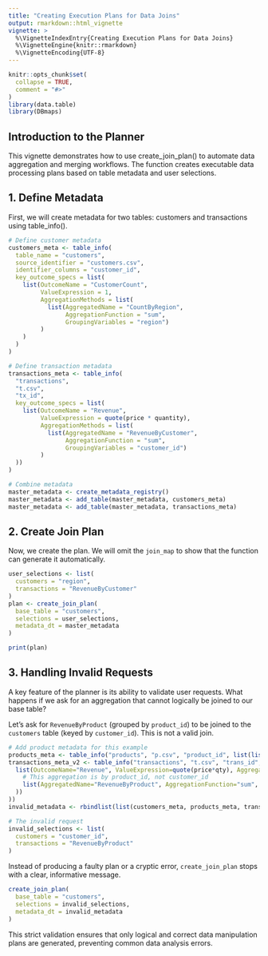 ```yaml
---
title: "Creating Execution Plans for Data Joins"
output: rmarkdown::html_vignette
vignette: >
  %\VignetteIndexEntry{Creating Execution Plans for Data Joins}
  %\VignetteEngine{knitr::rmarkdown}
  %\VignetteEncoding{UTF-8}
---
```


```r
knitr::opts_chunk$set(
  collapse = TRUE,
  comment = "#>"
)
library(data.table)
library(DBmaps)
```

## Introduction to the Planner

This vignette demonstrates how to use create_join_plan() to automate data aggregation and merging workflows. 
The function creates executable data processing plans based on table metadata and user selections.


## 1. Define Metadata
First, we will create metadata for two tables: customers and transactions using table_info().


```r
# Define customer metadata
customers_meta <- table_info(
  table_name = "customers",
  source_identifier = "customers.csv",
  identifier_columns = "customer_id",
  key_outcome_specs = list(
    list(OutcomeName = "CustomerCount", 
         ValueExpression = 1, 
         AggregationMethods = list(
           list(AggregatedName = "CountByRegion",
                AggregationFunction = "sum",
                GroupingVariables = "region")
         )
    )
  )
)

# Define transaction metadata
transactions_meta <- table_info(
  "transactions", 
  "t.csv", 
  "tx_id",
  key_outcome_specs = list(
    list(OutcomeName = "Revenue", 
         ValueExpression = quote(price * quantity),
         AggregationMethods = list(
           list(AggregatedName = "RevenueByCustomer",
                AggregationFunction = "sum", 
                GroupingVariables = "customer_id")
         )
  ))
)

# Combine metadata
master_metadata <- create_metadata_registry()
master_metadata <- add_table(master_metadata, customers_meta)
master_metadata <- add_table(master_metadata, transactions_meta)
```
## 2. Create Join Plan
Now, we create the plan. We will omit the `join_map` to show that the function can generate it automatically.

```r
user_selections <- list(
  customers = "region",
  transactions = "RevenueByCustomer"
)
plan <- create_join_plan(
  base_table = "customers",
  selections = user_selections,
  metadata_dt = master_metadata
)

print(plan)
```

## 3. Handling Invalid Requests

A key feature of the planner is its ability to validate user requests. What happens if we ask for an aggregation that cannot logically be joined to our base table?

Let's ask for `RevenueByProduct` (grouped by `product_id`) to be joined to the `customers` table (keyed by `customer_id`). This is not a valid join.

```r
# Add product metadata for this example
products_meta <- table_info("products", "p.csv", "product_id", list(list(OutcomeName="x",ValueExpression=1,AggregationMethods=list(list(AggregatedName="y",AggregationFunction="z",GroupingVariables="category")))))
transactions_meta_v2 <- table_info("transactions", "t.csv", "trans_id", list(
  list(OutcomeName="Revenue", ValueExpression=quote(price*qty), AggregationMethods=list(
    # This aggregation is by product_id, not customer_id
    list(AggregatedName="RevenueByProduct", AggregationFunction="sum", GroupingVariables="product_id")
  ))
))
invalid_metadata <- rbindlist(list(customers_meta, products_meta, transactions_meta_v2))

# The invalid request
invalid_selections <- list(
  customers = "customer_id",
  transactions = "RevenueByProduct"
)
```

Instead of producing a faulty plan or a cryptic error, `create_join_plan` stops with a clear, informative message.

```r
create_join_plan(
  base_table = "customers",
  selections = invalid_selections,
  metadata_dt = invalid_metadata
)
```

This strict validation ensures that only logical and correct data manipulation plans are generated, preventing common data analysis errors.